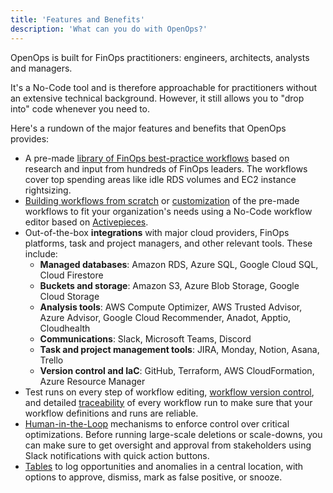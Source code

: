 ```yaml
---
title: 'Features and Benefits'
description: 'What can you do with OpenOps?'
---
```


OpenOps is built for FinOps practitioners: engineers, architects, analysts and managers.

It's a No-Code tool and is therefore approachable for practitioners without an extensive technical background. However, it still allows you to "drop into" code whenever you need to.

Here's a rundown of the major features and benefits that OpenOps provides:

* A pre-made [library of FinOps best-practice workflows](/workflow-management/workflow-templates) based on research and input from hundreds of FinOps leaders. The workflows cover top spending areas like idle RDS volumes and EC2 instance rightsizing.
* [Building workflows from scratch](/workflow-management/building-workflows) or [customization](/workflow-management/customizing-workflows) of the pre-made workflows to fit your organization's needs using a No-Code workflow editor based on [Activepieces](https://www.activepieces.com/docs/getting-started/introduction).
* Out-of-the-box **integrations** with major cloud providers, FinOps platforms, task and project managers, and other relevant tools. These include:
    * **Managed databases**: Amazon RDS, Azure SQL, Google Cloud SQL, Cloud Firestore
    * **Buckets and storage**: Amazon S3, Azure Blob Storage, Google Cloud Storage
    * **Analysis tools**: AWS Compute Optimizer, AWS Trusted Advisor, Azure Advisor, Google Cloud Recommender, Anadot, Apptio, Cloudhealth
    * **Communications**: Slack, Microsoft Teams, Discord
    * **Task and project management tools**: JIRA, Monday, Notion, Asana, Trello
    * **Version control and IaC**: GitHub, Terraform, AWS CloudFormation, Azure Resource Manager
* Test runs on every step of workflow editing, [workflow version control](/workflow-management/workflow-version-history-lifecycle), and detailed [traceability](/workflow-management/investigate-workflow-run) of every workflow run to make sure that your workflow definitions and runs are reliable.
* [Human-in-the-Loop](/workflow-management/human-in-the-loop) mechanisms to enforce control over critical optimizations. Before running large-scale deletions or scale-downs, you can make sure to get oversight and approval from stakeholders using Slack notifications with quick action buttons.
* [Tables](reporting-analytics) to log opportunities and anomalies in a central location, with options to approve, dismiss, mark as false positive, or snooze.

